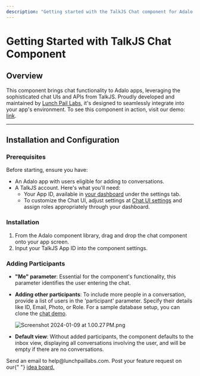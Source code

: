 ```yaml
---
description: "Getting started with the TalkJS Chat component for Adalo."
---
```


# Getting Started with TalkJS Chat Component

## Overview

This component brings chat functionality to Adalo apps, leveraging the sophisticated chat UIs and APIs from TalkJS. Proudly developed and maintained by [Lunch Pail Labs](https://lunchpaillabs.com/), it's designed to seamlessly integrate into your app's environment. To see this component in action, visit our demo: [link](https://lunchpaillabs.adalo.com/chat-demo-2).

---

## Installation and Configuration

### Prerequisites

Before starting, ensure you have:

- An Adalo app with users eligible for adding to conversations.
- A TalkJS account. Here's what you'll need:
  - Your App ID, available in [your dashboard](https://talkjs.com/dashboard/) under the settings tab.
  - To customize the Chat UI, adjust settings at [Chat UI settings](https://talkjs.com/dashboard/roles/settings/default/chat-ui) and assign roles appropriately through your dashboard.

### Installation

1. From the Adalo component library, drag and drop the chat component onto your app screen.
2. Input your TalkJS App ID into the component settings.

### Adding Participants

- **"Me" parameter**: Essential for the component's functionality, this parameter identifies the user entering the chat.
- **Adding other participants**: To include more people in a conversation, provide a list of users in the 'participant' parameter. Specify their details like ID, Email, Photo, or Role. For a sample database setup, you can clone the [chat demo](https://lunchpaillabs.adalo.com/chat-demo-2).

  ![Screenshot 2024-01-09 at 1.00.27 PM.png](https://prod-files-secure.s3.us-west-2.amazonaws.com/480f0932-72ea-496f-a70d-3632da8d6e99/7433c4a9-cc52-4dfb-b93a-1efa5d9a3719/Screenshot_2024-01-09_at_1.00.27_PM.png)

- **Default view**: Without added participants, the component defaults to the inbox view, displaying all conversations involving the user, and will be empty if there are no conversations.

<CardGroup cols={2}>
  <Card title="Need Help?" icon="envelope" href="mailto:help@lunchpaillabs.com">
    Send an email to help@lunchpaillabs.com.
  </Card>
  <Card
    title="Have a feature request?"
    icon="lightbulb"
    href="https://lunchpaillabs.canny.io/feature-requests?selectedCategory=chat-component-for-adalo"
  >
    Post your feature request on our{" "}
    <a href="https://lunchpaillabs.canny.io/feature-requests?selectedCategory=chat-component-for-adalo">
      idea board.
    </a>
  </Card>
</CardGroup>
